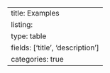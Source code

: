 ---
title: Examples
listing:
  type: table
  fields: ['title', 'description']
  categories: true
---